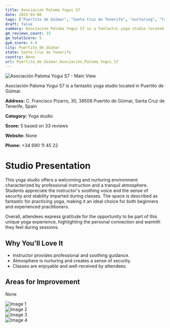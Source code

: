 ```yaml
---
title: Asociación Paloma Yogui S7
date: 2025-03-08
tags: ["Puertito de Güímar", "Santa Cruz de Tenerife", "nurturing", "tranquil", "Puertito de Güímar"]  
draft: false
summary: Asociación Paloma Yogui S7 is a fantastic yoga studio located in Puertito de Güímar.
gm_reviews_count: 33
gm_totalScore: 5
gym_score: 4.4
city: Puertito_de_Güímar
state: Santa Cruz de Tenerife
country: None
url: Puertito_de_Güímar_Asociación_Paloma_Yogui_S7
---
```


<div className="aspect-[16/9] relative my-8">
  <img 
    src="https://lh5.googleusercontent.com/p/AF1QipNM-Mhu0R07jyd7Q-Ie2pSST0-PM1q3vMs8QH1I=w1920-h1080-k-no"
    alt="Asociación Paloma Yogui S7 - Main View"
    className="object-cover absolute inset-0 w-full h-full rounded-lg"
  />
</div>

Asociación Paloma Yogui S7 is a fantastic yoga studio located in Puertito de Güímar.

**Address:** C. Francisco Pizarro, 30, 38508 Puertito de Güímar, Santa Cruz de Tenerife, Spain

**Category:** Yoga studio

**Score:** 5 based on 33 reviews

**Website:** None

**Phone:** +34 690 11 45 22

# Studio Presentation

This yoga studio offers a welcoming and nurturing environment characterized by professional instruction and a tranquil atmosphere. Students appreciate the instructor's soothing voice and the sense of security and stability imparted during classes. The space is described as fantastic for practicing yoga, making it an ideal choice for both beginners and experienced practitioners.

Overall, attendees express gratitude for the opportunity to be part of this unique yoga experience, highlighting the personal connection and warmth they feel during sessions.

## Why You'll Love It

- Instructor provides professional and soothing guidance.
- Atmosphere is nurturing and creates a sense of security.
- Classes are enjoyable and well-received by attendees.

## Areas for Improvement

None

<div className="grid grid-cols-1 xl:grid-cols-2 gap-4 my-8">
<div className="aspect-[4/3] relative"><img src="https://lh5.googleusercontent.com/p/AF1QipN8dqGXXez9nFB_vDfsHHWs3KnLxE5k_BAKxUcs=w1920-h1080-k-no" alt="Image 1" className="object-cover absolute inset-0 w-full h-full rounded-lg" /></div>
<div className="aspect-[4/3] relative"><img src="https://lh5.googleusercontent.com/p/AF1QipPnlNeW9tSz2JNYsV7O_lqZInzz30ycp7ms5Wo4=w1920-h1080-k-no" alt="Image 2" className="object-cover absolute inset-0 w-full h-full rounded-lg" /></div>
<div className="aspect-[4/3] relative"><img src="https://lh5.googleusercontent.com/p/AF1QipNGEjauzK_KkfijHLBdyvaH040n6Vy3UABmvUxG=w1920-h1080-k-no" alt="Image 3" className="object-cover absolute inset-0 w-full h-full rounded-lg" /></div>
<div className="aspect-[4/3] relative"><img src="https://lh5.googleusercontent.com/p/AF1QipOw4oDx1kBWzRIdSdTvQOXYGI8q3U2CjtnoYRDf=w1920-h1080-k-no" alt="Image 4" className="object-cover absolute inset-0 w-full h-full rounded-lg" /></div>
</div>